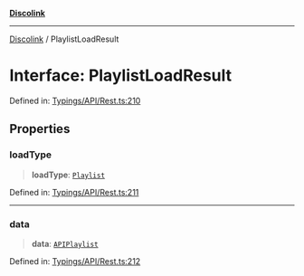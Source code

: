 [**Discolink**](../README.md)

***

[Discolink](../globals.md) / PlaylistLoadResult

# Interface: PlaylistLoadResult

Defined in: [Typings/API/Rest.ts:210](https://github.com/Archayu/discolink/blob/ddfd70ea55cc6996bf3567765f64fb3824cd3f79/src/Typings/API/Rest.ts#L210)

## Properties

### loadType

> **loadType**: [`Playlist`](../enumerations/LoadType.md#playlist)

Defined in: [Typings/API/Rest.ts:211](https://github.com/Archayu/discolink/blob/ddfd70ea55cc6996bf3567765f64fb3824cd3f79/src/Typings/API/Rest.ts#L211)

***

### data

> **data**: [`APIPlaylist`](APIPlaylist.md)

Defined in: [Typings/API/Rest.ts:212](https://github.com/Archayu/discolink/blob/ddfd70ea55cc6996bf3567765f64fb3824cd3f79/src/Typings/API/Rest.ts#L212)
